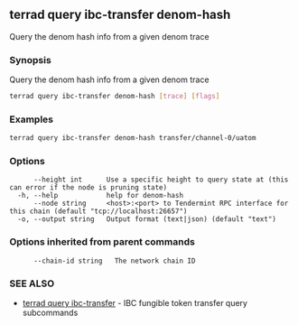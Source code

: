 ## terrad query ibc-transfer denom-hash

Query the denom hash info from a given denom trace

### Synopsis

Query the denom hash info from a given denom trace

```sh Terrad
terrad query ibc-transfer denom-hash [trace] [flags]
```

### Examples

```sh Terrad
terrad query ibc-transfer denom-hash transfer/channel-0/uatom
```

### Options

```
      --height int      Use a specific height to query state at (this can error if the node is pruning state)
  -h, --help            help for denom-hash
      --node string     <host>:<port> to Tendermint RPC interface for this chain (default "tcp://localhost:26657")
  -o, --output string   Output format (text|json) (default "text")
```

### Options inherited from parent commands

```
      --chain-id string   The network chain ID
```

### SEE ALSO

* [terrad query ibc-transfer](terrad_query_ibc-transfer.md)	 - IBC fungible token transfer query subcommands



